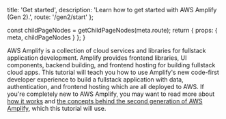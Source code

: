 
  title: 'Get started',
  description: 'Learn how to get started with AWS Amplify (Gen 2).',
  route: '/gen2/start'
};

  const childPageNodes = getChildPageNodes(meta.route);
  return {
    props: {
      meta,
      childPageNodes
    }
  };
}

AWS Amplify is a collection of cloud services and libraries for fullstack application development. Amplify provides frontend libraries, UI components, backend building, and frontend hosting for building fullstack cloud apps. This tutorial will teach you how to use Amplify's new code-first developer experience to build a fullstack application with data, authentication, and frontend hosting which are all deployed to AWS. If you're completely new to AWS Amplify, you may want to read more about [how it works](https://docs.amplify.aws/how-amplify-works/) and [the concepts behind the second generation of AWS Amplify](/concepts), which this tutorial will use.

<Overview childPageNodes={props.childPageNodes} />
